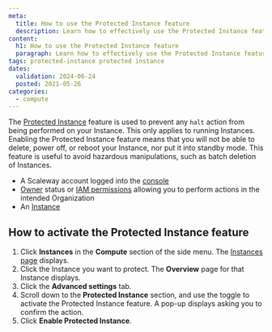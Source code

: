 ```yaml
---
meta:
  title: How to use the Protected Instance feature
  description: Learn how to effectively use the Protected Instance feature in this comprehensive guide.
content:
  h1: How to use the Protected Instance feature
  paragraph: Learn how to effectively use the Protected Instance feature in this comprehensive guide.
tags: protected-instance protected instance 
dates:
  validation: 2024-06-24
  posted: 2021-05-26 
categories:
  - compute
---
```


The [Protected Instance](/compute/instances/concepts/#protected-instance) feature is used to prevent any `halt` action from being performed on your Instance. This only applies to running Instances. Enabling the Protected Instance feature means that you will not be able to delete, power off, or reboot your Instance, nor put it into standby mode. This feature is useful to avoid hazardous manipulations, such as batch deletion of Instances.

<Macro id="requirements" />

- A Scaleway account logged into the [console](https://console.scaleway.com/)
- [Owner](/identity-and-access-management/iam/concepts/#owner) status or [IAM permissions](/identity-and-access-management/iam/concepts/#permission) allowing you to perform actions in the intended Organization
- An [Instance](/compute/instances/how-to/create-an-instance/)

## How to activate the Protected Instance feature

1. Click **Instances** in the **Compute** section of the side menu. The [Instances page](https://console.scaleway.com/instance/servers/) displays.
2. Click the Instance you want to protect. The **Overview** page for that Instance displays.
3. Click the **Advanced settings** tab.
4. Scroll down to the **Protected Instance** section, and use the <Icon name="toggle" /> toggle to activate the Protected Instance feature.
   A pop-up displays asking you to confirm the action.
5. Click **Enable Protected Instance**.


